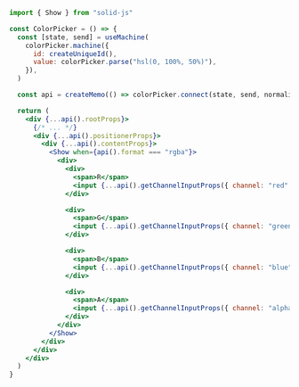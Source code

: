 ```jsx {16-38}
import { Show } from "solid-js"

const ColorPicker = () => {
  const [state, send] = useMachine(
    colorPicker.machine({
      id: createUniqueId(),
      value: colorPicker.parse("hsl(0, 100%, 50%)"),
    }),
  )

  const api = createMemo(() => colorPicker.connect(state, send, normalizeProps))

  return (
    <div {...api().rootProps}>
      {/* ... */}
      <div {...api().positionerProps}>
        <div {...api().contentProps}>
          <Show when={api().format === "rgba"}>
            <div>
              <div>
                <span>R</span>
                <input {...api().getChannelInputProps({ channel: "red" })} />
              </div>

              <div>
                <span>G</span>
                <input {...api().getChannelInputProps({ channel: "green" })} />
              </div>

              <div>
                <span>B</span>
                <input {...api().getChannelInputProps({ channel: "blue" })} />
              </div>

              <div>
                <span>A</span>
                <input {...api().getChannelInputProps({ channel: "alpha" })} />
              </div>
            </div>
          </Show>
        </div>
      </div>
    </div>
  )
}
```
